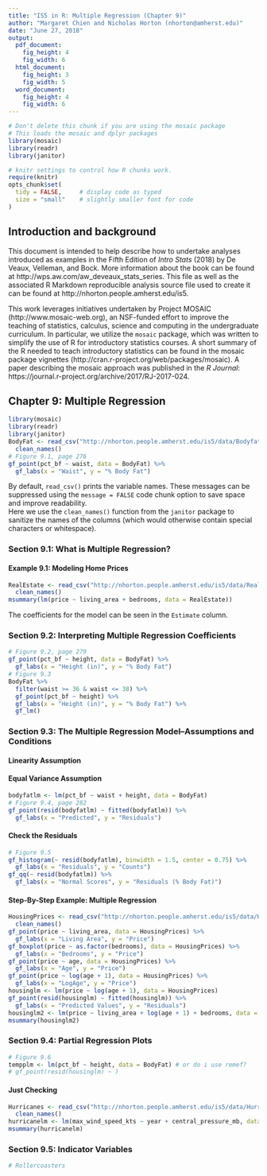 ```yaml
---
title: "IS5 in R: Multiple Regression (Chapter 9)"
author: "Margaret Chien and Nicholas Horton (nhorton@amherst.edu)"
date: "June 27, 2018"
output: 
  pdf_document:
    fig_height: 4
    fig_width: 6
  html_document:
    fig_height: 3
    fig_width: 5
  word_document:
    fig_height: 4
    fig_width: 6
---
```



```r
# Don't delete this chunk if you are using the mosaic package
# This loads the mosaic and dplyr packages
library(mosaic)
library(readr)
library(janitor)
```

```r
# knitr settings to control how R chunks work.
require(knitr)
opts_chunk$set(
  tidy = FALSE,     # display code as typed
  size = "small"    # slightly smaller font for code
)
```

## Introduction and background 

This document is intended to help describe how to undertake analyses introduced 
as examples in the Fifth Edition of *Intro Stats* (2018) by De Veaux, Velleman, and Bock.
More information about the book can be found at http://wps.aw.com/aw_deveaux_stats_series.  This
file as well as the associated R Markdown reproducible analysis source file used to create it can be found at http://nhorton.people.amherst.edu/is5.

This work leverages initiatives undertaken by Project MOSAIC (http://www.mosaic-web.org), an NSF-funded effort to improve the teaching of statistics, calculus, science and computing in the undergraduate curriculum. In particular, we utilize the `mosaic` package, which was written to simplify the use of R for introductory statistics courses. A short summary of the R needed to teach introductory statistics can be found in the mosaic package vignettes (http://cran.r-project.org/web/packages/mosaic).  A paper describing the mosaic approach was published in the *R Journal*: https://journal.r-project.org/archive/2017/RJ-2017-024.

## Chapter 9: Multiple Regression

```r
library(mosaic)
library(readr)
library(janitor)
BodyFat <- read_csv("http://nhorton.people.amherst.edu/is5/data/Bodyfat.csv") %>%
  clean_names()
# Figure 9.1, page 276
gf_point(pct_bf ~ waist, data = BodyFat) %>%
  gf_labs(x = "Waist", y = "% Body Fat")
```

By default, `read_csv()` prints the variable names. These messages can be suppressed using the `message = FALSE` code chunk option to save space and improve readability.  
Here we use the `clean_names()` function from the `janitor` package to sanitize the names of the columns (which would otherwise contain special characters or whitespace).   

### Section 9.1: What is Multiple Regression?

#### Example 9.1: Modeling Home Prices

```r
RealEstate <- read_csv("http://nhorton.people.amherst.edu/is5/data/Real_Estate.csv") %>%
  clean_names()
msummary(lm(price ~ living_area + bedrooms, data = RealEstate))
```

The coefficients for the model can be seen in the `Estimate` column.  

### Section 9.2: Interpreting Multiple Regression Coefficients

```r
# Figure 9.2, page 279
gf_point(pct_bf ~ height, data = BodyFat) %>%
  gf_labs(x = "Height (in)", y = "% Body Fat")
# Figure 9.3
BodyFat %>%
  filter(waist >= 36 & waist <= 38) %>%
  gf_point(pct_bf ~ height) %>%
  gf_labs(x = "Height (in)", y = "% Body Fat") %>%
  gf_lm()
```

### Section 9.3: The Multiple Regression Model--Assumptions and Conditions

#### Linearity Assumption

#### Equal Variance Assumption

```r
bodyfatlm <- lm(pct_bf ~ waist + height, data = BodyFat)
# Figure 9.4, page 282
gf_point(resid(bodyfatlm) ~ fitted(bodyfatlm)) %>%
  gf_labs(x = "Predicted", y = "Residuals")
```

#### Check the Residuals

```r
# Figure 9.5
gf_histogram(~ resid(bodyfatlm), binwidth = 1.5, center = 0.75) %>%
  gf_labs(x = "Residuals", y = "Counts")
gf_qq(~ resid(bodyfatlm)) %>%
  gf_labs(x = "Normal Scores", y = "Residuals (% Body Fat)")
```

#### Step-By-Step Example: Multiple Regression

```r
HousingPrices <- read_csv("http://nhorton.people.amherst.edu/is5/data/Housing_prices.csv") %>%
  clean_names()
gf_point(price ~ living_area, data = HousingPrices) %>%
  gf_labs(x = "Living Area", y = "Price")
gf_boxplot(price ~ as.factor(bedrooms), data = HousingPrices) %>%
  gf_labs(x = "Bedrooms", y = "Price")
gf_point(price ~ age, data = HousingPrices) %>%
  gf_labs(x = "Age", y = "Price")
gf_point(price ~ log(age + 1), data = HousingPrices) %>%
  gf_labs(x = "LogAge", y = "Price")
housinglm <- lm(price ~ log(age + 1), data = HousingPrices)
gf_point(resid(housinglm) ~ fitted(housinglm)) %>%
  gf_labs(x = "Predicted Values", y = "Residuals")
housinglm2 <- lm(price ~ living_area + log(age + 1) + bedrooms, data = HousingPrices)
msummary(housinglm2)
```

### Section 9.4: Partial Regression Plots

```r
# Figure 9.6
tempplm <- lm(pct_bf ~ height, data = BodyFat) # or do i use remef?
# gf_point(resid(housinglm) ~ )
```

#### Just Checking

```r
Hurricanes <- read_csv("http://nhorton.people.amherst.edu/is5/data/Hurricanes_2015.csv") %>%
  clean_names()
hurricanelm <- lm(max_wind_speed_kts ~ year + central_pressure_mb, data = Hurricanes)
msummary(hurricanelm)
```

### Section 9.5: Indicator Variables

```r
# Rollercoasters

```
